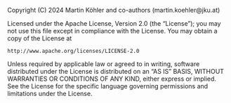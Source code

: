 ::: {.content-hidden}
Copyright (C) 2024 Martin Köhler and co-authors (martin.koehler@jku.at)

Licensed under the Apache License, Version 2.0 (the "License");
you may not use this file except in compliance with the License.
You may obtain a copy of the License at

    http://www.apache.org/licenses/LICENSE-2.0

Unless required by applicable law or agreed to in writing, software
distributed under the License is distributed on an "AS IS" BASIS,
WITHOUT WARRANTIES OR CONDITIONS OF ANY KIND, either express or implied.
See the License for the specific language governing permissions and
limitations under the License.
:::

[^abbrev-mom]: Metal-Oxide-Metal capacitors
[^abbrev-mim]: Metal-Insulator-Metal capacitors
[^tech-gen-script]: C++ generator scripts the built-in tech files are located in `cxx/gen_tech_pb/pdk/*.cpp`.
[^kpex-site-packages]: To find the `site-packages` directory for the `klayout-pex` package, call `pip3 show klayout-pex`.
